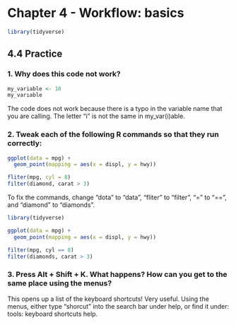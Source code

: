 
# Chapter 4 - Workflow: basics {-}

```r
library(tidyverse)
```

## **4.4** Practice {-}

### 1. Why does this code not work? {-}

```r
my_variable <- 10
my_varıable
```

The code does not work because there is a typo in the variable name that you are calling. The letter "i" is not the same in my_var(i)able.

### 2. Tweak each of the following R commands so that they run correctly: {-}

```r
ggplot(data = mpg) + 
  geom_point(mapping = aes(x = displ, y = hwy))

fliter(mpg, cyl = 8)
filter(diamond, carat > 3)
```

To fix the commands, change "dota" to "data", "fliter" to "filter", "=" to "==", and "diamond" to "diamonds".

```r
library(tidyverse)

ggplot(data = mpg) + 
  geom_point(mapping = aes(x = displ, y = hwy))

filter(mpg, cyl == 8)
filter(diamonds, carat > 3)
```

### 3. Press Alt + Shift + K. What happens? How can you get to the same place using the menus? {-}

This opens up a list of the keyboard shortcuts! Very useful. Using the menus, either type "shorcut" into the search bar under help, or find it under: tools: keyboard shortcuts help.


